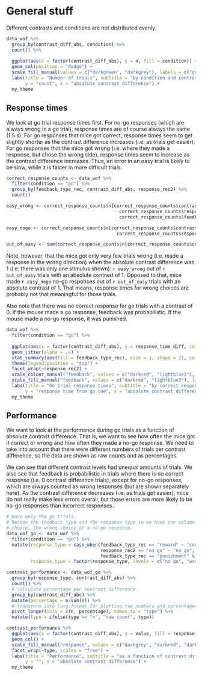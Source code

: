 
# General stuff

Different contrasts and conditions are not distributed evenly.

```r
data_wof %>% 
  group_by(contrast_diff_abs, condition) %>% 
  count() %>% 
  
  ggplot(aes(x = factor(contrast_diff_abs), y = n, fill = condition)) +
  geom_col(position = "dodge") +
  scale_fill_manual(values = c("darkgreen", "darkgrey"), labels = c("go", "no go")) +
  labs(title = "Number of trials", subtitle = "by condition and contrast difference",
       y = "count", x = "absolute contrast difference") +
  my_theme
```

## Response times

We look at go trial response times first. For no-go responses (which are always wrong in a go trial), response times are of course always the same (1.5 s). For go responses that mice got correct, response times seem to get slightly shorter as the contrast difference increases (i.e. as trials get easier). For go responses that the mice got wrong (i.e. where they made a response, but chose the wrong side), response times seem to increase as the contrast difference increases. Thus, an error in an easy trial is likely to be slow, while it is faster in more difficult trials.

```r
correct_response_counts <- data_wof %>% 
  filter(condition == "go") %>%
  group_by(feedback_type_rec, contrast_diff_abs, response_rec2) %>% 
  count()

easy_wrong <- correct_response_counts$n[correct_response_counts$contrast_diff_abs == 1 & 
                                          correct_response_counts$response_rec2 == "other" &
                                          correct_response_counts$feedback_type_rec == "punishment"]

easy_nogo <- correct_response_counts$n[correct_response_counts$contrast_diff_abs == 1 & 
                                         correct_response_counts$response_rec2 == "no go"]

out_of_easy <- sum(correct_response_counts$n[correct_response_counts$contrast_diff_abs == 1])
```

Note, however, that the mice got only very few trials wrong (i.e. made a response in the wrong direction) when the absolute contrast difference was 1 (i.e. there was only one stimulus shown): `r easy_wrong` out of `r out_of_easy` trials with an absolute contrast of 1. Opposed to that, mice made `r easy_nogo` no-go responses out of `r out_of_easy` trials with an absolute contrast of 1. That means, response times for wrong choices are probably not that meaningful for those trials.

Also note that there was no correct response for go trials with a contrast of 0. If the mouse made a go response, feedback was probabilistic. If the mouse made a no-go response, it was punished.

```r
data_wof %>% 
  filter(condition == "go") %>% 
  
  ggplot(aes(x = factor(contrast_diff_abs), y = response_time_diff, colour = feedback_type_rec)) +
  geom_jitter(alpha = .4) +
  stat_summary(aes(fill = feedback_type_rec), size = 1, shape = 21, colour = "black") +
  theme(legend.position = "top") +
  facet_wrap(~response_rec2) +
  scale_colour_manual("feedback", values = c("darkred", "lightblue3"), labels = c("wrong", "correct")) +
  scale_fill_manual("feedback", values = c("darkred", "lightblue3"), labels = c("wrong", "correct")) +
  labs(title = "Go trial response times", subtitle = "by correct response and contrast difference",
       y = "response time from go cue", x = "absolute contrast difference") +
  my_theme
```

## Performance

We want to look at the performance during go trials as a function of absolute contrast difference. That is, we want to see how often the mice got it correct or wrong and how often they made a no-go response. We need to take into account that there were different numbers of trials per contrast difference, so the data are shown as raw counts and as percentages.

We can see that different contrast levels had unequal amounts of trials. We also see that feedback is probabilistic in trials where there is no correct response (i.e. 0 contrast difference trials), except for no-go responses, which are always counted as wrong responses (but are shown separately here). As the contrast difference decreases (i.e. as trials get easier), mice do not really make less errors overall, but those errors are more likely to be no-go responses than incorrect responses.

```r
# Have only the go trials.
# Recode the feedback type and the response type so we have one column that codes whether the mice made the correct
# choice, the wrong choice or a no-go response.
data_wof_go <- data_wof %>%
  filter(condition == "go") %>% 
  mutate(response_type = case_when(feedback_type_rec == "reward" ~ "correct",
                                   response_rec2 == "no go" ~ "no go",
                                   feedback_type_rec == "punishment" & response_rec2 == "other" ~ "wrong"),
         response_type = factor(response_type, levels = c("no go", "wrong", "correct")))
```

```r
contrast_performance <- data_wof_go %>% 
  group_by(response_type, contrast_diff_abs) %>% 
  count() %>% 
  # calculate percentage per contrast difference
  group_by(contrast_diff_abs) %>% 
  mutate(percentage = n/sum(n)) %>% 
  # transform into long format for plotting raw numbers and percentages as facets
  pivot_longer(cols = c(n, percentage), names_to = "type") %>% 
  mutate(type = ifelse(type == "n", "raw count", type))
```

```r
contrast_performance %>% 
  ggplot(aes(x = factor(contrast_diff_abs), y = value, fill = response_type)) +
  geom_col() +
  scale_fill_manual("response", values = c("darkgrey", "darkred", "darkgreen")) +
  facet_wrap(~type, scales = "free") +
  labs(title = "Performance", subtitle = "as a function of contrast difference",
       y = "", x = "absolute contrast difference") +
  my_theme
```

